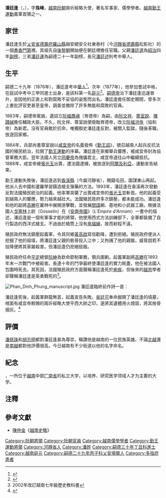 {{Infobox person
| name               = 潘廷逢
| image              = Statue of Phan Dinh Phung 2 crop.JPG
| image_size         = 200px 
| caption            = 潘廷逢
| alternate name     = 
| birth_name         =
| birth_date         = 1847年
| birth_place        = {{flag|阮朝}}[[乂安省|乂安省]][[羅山縣|羅山縣]]
| death_date         = 1896年1月21日
| death_place        = {{flag|法屬印度支那}}[[乂安省|乂安省]]
| death_cause        =
| tomb               =
| nationality        = {{VNM}}
| residence          =
| spouse             =   
| movement           = [[勤王運動|勤王運動]]
| organizations      =
| criminal_charge    =
| criminal_penalty   =
| prizes             =
| monuments          =
| alma mater         =
| religion           =
| influences         =
| influenced         =
| 字       = 珠峰
}}
'''潘廷逢'''（{{vie|v='''Phan Đình Phùng'''|hn=潘廷逢|f=P}}，{{bd|1847年|6月6日|1896年|1月21日|catIdx=P潘}}），字'''珠峰'''，[[越南|越南]][[阮朝|阮朝]]兩圻經略大使，著名军事家、儒學學者。[[越南|越南]][[勤王運動|勤王運動]]義軍首領之一。

==家世==
潘廷逢生於[[乂安省|乂安省]][[德壽府|德壽府]][[羅山縣|羅山縣]]越安總安仝社東泰村（今[[河靜省|河靜省]][[德壽縣|德壽縣]]松影社）的一個[[書香門第|書香門第]]裡。其祖先自[[後黎朝|後黎朝]]開始便在朝廷裡擔任官職。父親[[潘廷選|潘廷選]]為[[紹治|紹治]]四年[[副榜|副榜]]，三弟[[潘廷運|潘廷運]]為嗣德二十一年副榜，長兄[[潘廷述|潘廷述]]則考中舉人。

==生平==
嗣德二十九年（1876年），潘廷逢考中[[舉人|舉人]]<ref>{{Cite web |url=http://lib.nomfoundation.org/collection/1/volume/1071/page/16 |title=《國朝鄉科錄》卷四 |access-date=2017-05-28 |archive-date=2018-04-06 |archive-url=https://web.archive.org/web/20180406230012/http://lib.nomfoundation.org/collection/1/volume/1071/page/16 |dead-url=no }}</ref>。次年（1877年），他參加會試中格，在庭試中考中三甲同進士出身，是該科第一名[[庭元|庭元]]<ref>{{Cite web |url=http://hannom.nlv.gov.vn/hannom/cgi-bin/hannom?a=d&d=BNTwEHieahcNp1894.1.69 |title=《國朝科榜錄》 |access-date=2017-05-28 |archive-date=2020-10-01 |archive-url=https://web.archive.org/web/20201001140144/http://hannom.nlv.gov.vn/hannom/cgi-bin/hannom?a=d&d=BNTwEHieahcNp1894.1.69 |dead-url=no }}</ref>。[[嗣德帝|嗣德帝]]治下潘廷逢迅速晉升，並因他的正直上和對腐敗不妥協的姿態而出名。潘廷逢擔任御史期間，曾多次上書批評官吏甚至皇帝，調查並撤除了許多無能和腐敗的官員。

1883年，嗣德帝駕崩，遺詔立[[育德帝|阮福膺禛]]（育德帝）為嗣，由[[阮文祥|阮文祥]]、[[尊室說|尊室說]]、[[陳踐誠|陳踐誠]]擔任輔政大臣。不久，阮文祥、尊室說便廢黜育德帝，改立[[協和帝|阮福洪佚]]（協和帝）為新君。沒有官員敢於抗命，唯獨御史潘廷逢反對，被關入監獄，隨後革職，放逐回家鄉。

1884年，兵部尚書尊室說以[[咸宜帝|咸宜帝]]的名義發佈《[[:s:勤王詔|勤王詔]]》，號召越南人起兵反抗法國的殖民統治，拉開了[[勤王運動|勤王運動]]的序幕。潘廷逢在家鄉舉兵響應，被咸宜帝封為協督軍務大臣。翌年法國人另立[[同慶帝|同慶帝]]為傀儡君主，咸宜帝退往山中繼續抵抗。1888年，咸宜帝被[[張光玉|張光玉]]出賣，遭法國逮捕，被放逐到[[阿爾及利亞|阿爾及利亞]]，運動宣告結束。

勤王運動失敗後，潘廷逢逃到[[香溪縣|香溪縣]]（今屬河靜省），開闢屯田，圖謀東山再起。他派人去中國和暹羅學習鑄造槍支彈藥的方法。1893年，潘廷逢在香溪再次發動反對法國殖民統治的起義。他率軍突襲了出賣咸宜帝的[[張光玉|張光玉]]並斬首。他的起義受到越南人的響應，勢力越來越壯大。法國殖民政府多次鎮壓，都未能成功。潘廷逢和他的副將[[高勝|高勝]]在叢林中展開游擊戰，並發展[[間諜|間諜]]網、基地和小武器工廠。根據法國人[[戈塞林|戈塞林]]上尉（Gosselin）在《[[安南帝國|安南帝國]]》（''L'Empire d'Annam''）一書中的描述，潘廷逢是一個有軍事才能的將領，他使用西式方法訓練部下，全軍都裝備了自行製造的西洋式槍支。不過由於槍筒上沒有[[來福線|來福線]]，故而射程不遠。

殖民政府無法鎮壓起義軍，令其同鄉[[黃高啟|黃高啟]]寫信勸降，遭到拒絕。殖民政府便派人挖掘了他的祖墳，將潘廷逢父親的骸骨投入江中；又拘捕了他的親屬，威脅說若不投降便將其家屬殺害。但潘廷逢仍拒絕屈服。

殖民政府任命[[平定省|平定]]總督[[阮紳|阮紳]]為欽命節制軍務，領兵圍剿。起義軍副將[[高勝|高勝]]在1893年末一次戰鬥中被殺害。長達十年的鬥爭最終使潘廷逢的實力耗盡，他在被法國人包圍時死去。其死因，法國殖民政府方面聲稱潘廷逢死於[[痢疾|痢疾]]，但後來的[[越共|越共]]學者卻聲稱潘廷逢是英勇戰死的<ref>2002年改訂越南七年級歷史教科書</ref>。

[[Image:Phan_Dinh_Phung_manuscript.jpg|right]]
潘廷逢臨終前作詩一首：
{{cquote|
戎場奉命十更冬，武略依然未奏功。<br /> 
窮戶嗷天難宅雁，匪徒遍地尚屯蜂。<br /> 
九重車駕關山外，四海人民水火中。<br /> 
責望愈隆憂愈重，將門深自愧英雄。
}}

潘廷逢死後，起義軍群龍無首，起義宣告失敗。[[吳廷可|吳廷可]]奉命掘開了潘廷逢的墳墓，棺面有咸宜帝敕賜的兩圻經略大使平西大帥之印，遂將其遺體用火燒毀，將其挫骨揚灰。<ref> {{Cite book | author = 潘佩珠 | editor =  | title = 越南亡國史 | location =  | publisher =  | date =  | pages =  | ISBN =  | accessdate =  | url =  | language = 文言文 | quote = 逢既死，法人購得逢屍者，有厚賞，然逢麾下無肯指引者，法人遍求諸山中，得山蠻指逢墓處，法人發其屍，驗之，有枝指，棺面有咸宜帝敕賜兩圻經略大使平西大帥之印，乃出其屍，沃以火油，燒之，恐有斂灰而葬者，復散其灰。 }} </ref>

==評價==
[[潘佩珠|潘佩珠]]和[[胡志明|胡志明]]都對潘廷逢甚為尊崇，稱讚他是越南的一位民族英雄。不論[[北越|北越]]還是[[越南共和國|南越]]都對他評價很高。今日越南有不少街道以他的名字命名。

==紀念==
{{Link-vi|潘廷逢大學|Trường Đại học Phan Châu Trinh}}，一所位于[[越南|越南]]中部[[广南省|广南省]]的私立大学，以培养、研究医学领域人才为主要的大学。

==注釋==
{{reflist}}

==參考文獻==
*[[陳仲金|陳仲金]]《[[越南史略|越南史略]]》

{{嗣德三十年丁丑科庭试正副榜}}
{{越南獨立運動}}
{{Portal bar|越南|政治|歷史|人物}}
{{Authority control}}
{{DEFAULTSORT:Phan Dình Phung}}

[[Category:阮朝將領|Category:阮朝將領]]
[[Category:阮朝官員|Category:阮朝官員]]
[[Category:越南儒學學者|Category:越南儒學學者]]
[[Category:勤王運動將領|Category:勤王運動將領]]
[[Category:河靜省人|Category:河靜省人]]
[[Category:潘姓|Category:潘姓]]
[[Category:嗣德三十年丁丑科進士|Category:嗣德三十年丁丑科進士]]
[[Category:越南庭元|Category:越南庭元]]
[[Category:嗣德二十九年丙子科乂安場舉人|Category:嗣德二十九年丙子科乂安場舉人]]
[[Category:多指症患者|Category:多指症患者]]